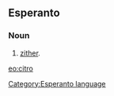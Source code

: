 ==Esperanto==
===Noun===
# [[zither]].

[[eo:citro]]
[[Category:Esperanto language]]
{{Universala Vortaro}}